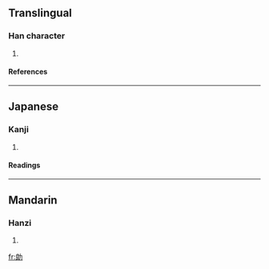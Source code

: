 ==Translingual==
===Han character===
{{Han char|rad=力|as=07|sn=9|four=|canj=戈戈大尸 (IIKS), 戈女大尸 (IVKS)}}
# {{defn|Han}}
====References====
{{Han ref|kx=0147.340|dkj=02359|dj=0332.140|hdz=10372.050|uh=52C6|ud=21190}}
----
==Japanese==
===Kanji===
{{ja-kanji|grade=|rs=力07}}
# {{defn|Japanese}} 
====Readings====
{{ja-readings|on=[[ろう]] (rō)|kun=[[つとい]] (tsutoi)}}
----
==Mandarin==
===Hanzi===
{{cmn-hanzi|pin=[[láng]] (lang2)|wg=lang<sup>2</sup>}}
# {{defn|Mandarin}}

[[fr:勆]]